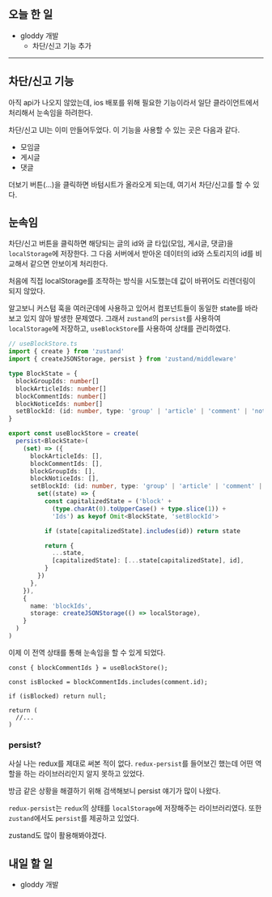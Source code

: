 ## 오늘 한 일

- gloddy 개발
  - 차단/신고 기능 추가

---

## 차단/신고 기능

아직 api가 나오지 않았는데, ios 배포를 위해 필요한 기능이라서 일단 클라이언트에서 처리해서 눈속임을 하려한다.

차단/신고 UI는 이미 만들어두었다. 이 기능을 사용할 수 있는 곳은 다음과 같다.

- 모임글
- 게시글
- 댓글

더보기 버튼(...)을 클릭하면 바텀시트가 올라오게 되는데, 여기서 차단/신고를 할 수 있다.

## 눈속임

차단/신고 버튼을 클릭하면 해당되는 글의 id와 글 타입(모임, 게시글, 댓글)을 `localStorage`에 저장한다. 그 다음 서버에서 받아온 데이터의 id와 스토리지의 id를 비교해서 같으면 안보이게 처리한다.

처음에 직접 localStorage를 조작하는 방식을 시도했는데 값이 바뀌어도 리렌더링이 되지 않았다.

알고보니 커스텀 훅을 여러군데에 사용하고 있어서 컴포넌트들이 동일한 state를 바라보고 있지 않아 발생한 문제였다. 그래서 `zustand`의 `persist`를 사용하여 `localStorage`에 저장하고, `useBlockStore`를 사용하여 상태를 관리하였다.

```ts
// useBlockStore.ts
import { create } from 'zustand'
import { createJSONStorage, persist } from 'zustand/middleware'

type BlockState = {
  blockGroupIds: number[]
  blockArticleIds: number[]
  blockCommentIds: number[]
  blockNoticeIds: number[]
  setBlockId: (id: number, type: 'group' | 'article' | 'comment' | 'notice') => void
}

export const useBlockStore = create(
  persist<BlockState>(
    (set) => ({
      blockArticleIds: [],
      blockCommentIds: [],
      blockGroupIds: [],
      blockNoticeIds: [],
      setBlockId: (id: number, type: 'group' | 'article' | 'comment' | 'notice') => {
        set((state) => {
          const capitalizedState = ('block' +
            (type.charAt(0).toUpperCase() + type.slice(1)) +
            'Ids') as keyof Omit<BlockState, 'setBlockId'>

          if (state[capitalizedState].includes(id)) return state

          return {
            ...state,
            [capitalizedState]: [...state[capitalizedState], id],
          }
        })
      },
    }),
    {
      name: 'blockIds',
      storage: createJSONStorage(() => localStorage),
    }
  )
)
```

이제 이 전역 상태를 통해 눈속임을 할 수 있게 되었다.

```tsx
const { blockCommentIds } = useBlockStore();

const isBlocked = blockCommentIds.includes(comment.id);

if (isBlocked) return null;

return (
  //...
)
```

### persist?

사실 나는 redux를 제대로 써본 적이 없다. `redux-persist`를 들어보긴 했는데 어떤 역할을 하는 라이브러리인지 알지 못하고 있었다.

방금 같은 상황을 해결하기 위해 검색해보니 persist 얘기가 많이 나왔다.

`redux-persist`는 `redux`의 상태를 `localStorage`에 저장해주는 라이브러리였다. 또한 `zustand`에서도 `persist`를 제공하고 있었다.

zustand도 많이 활용해봐야겠다.

## 내일 할 일

- gloddy 개발
